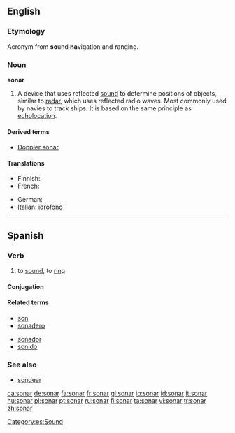 {{also|Sonar|soñar}}
==English==

===Etymology===
{{wikipedia}}
Acronym from '''so'''und '''na'''vigation and '''r'''anging.

===Noun===
'''sonar'''

# A device that uses reflected [[sound]] to determine positions of objects, similar to [[radar]], which uses reflected radio waves.   Most commonly used by navies to track ships.  It is based on the same principle as [[echolocation]].

====Derived terms====
* [[Doppler sonar]]

====Translations====
{{trans-top|device}}
* Finnish: {{t-|fi|kaikuluotain}}
* French: {{t+|fr|sonar|m}}
{{trans-mid}}
* German: {{t-|de|Sonar|n}}
* Italian: [[idrofono]] {{m}}
{{trans-bottom}}

----

==Spanish==

===Verb===
{{es-verb|son|ar|pres=sueno}}

# to [[sound]], to [[ring]]

====Conjugation====
{{es-conj-ar (o-ue)|s|n}}

====Related terms====
{{top2}}
* [[son]]
* [[sonadero]]
{{mid2}}
* [[sonador]]
* [[sonido]]
{{bottom2}}

===See also===
* [[sondear]]

[[Category:es:Sound]]

[[ca:sonar]]
[[de:sonar]]
[[fa:sonar]]
[[fr:sonar]]
[[gl:sonar]]
[[io:sonar]]
[[id:sonar]]
[[it:sonar]]
[[hu:sonar]]
[[pl:sonar]]
[[pt:sonar]]
[[ru:sonar]]
[[fi:sonar]]
[[ta:sonar]]
[[vi:sonar]]
[[tr:sonar]]
[[zh:sonar]]